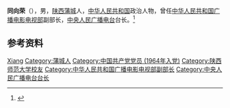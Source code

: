 '''同向荣'''（{{bd|1939年|11月|}}），男，[[陕西|陕西]][[蒲城|蒲城]]人，[[中华人民共和国|中华人民共和国]]政治人物，曾任[[中华人民共和国广播电影电视部|中华人民共和国广播电影电视部]]副部长，[[中央人民广播电台|中央人民广播电台]]台长。<ref>{{cite book|title=中囯人名大辞典·现任党政军领导人物卷|author=廖盖隆等编|year=1990|publisher=上海辞书出版社|location=上海|page=}}</ref>

== 参考资料 ==
{{reflist}}

{{中国人物小作品}}

{{Authority control}}
{{DEFAULTSORT:Tong同}}
[[Category:同姓|Xiang]]
[[Category:蒲城人|Category:蒲城人]]
[[Category:中国共产党党员_(1964年入党)|Category:中国共产党党员 (1964年入党)]]
[[Category:陕西师范大学校友|Category:陕西师范大学校友]]
[[Category:中华人民共和国广播电影电视部副部长|Category:中华人民共和国广播电影电视部副部长]]
[[Category:中央人民广播电台台长|Category:中央人民广播电台台长]]